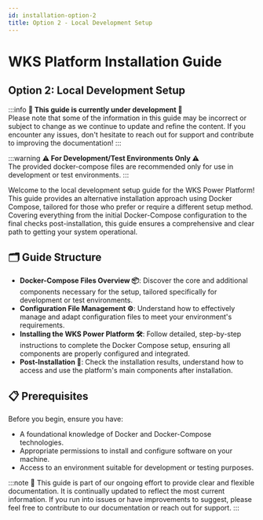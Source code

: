 ```yaml
---
id: installation-option-2
title: Option 2 - Local Development Setup
---
```


# WKS Platform Installation Guide

## Option 2: Local Development Setup

:::info
**🚧 This guide is currently under development 🚧**<br />
Please note that some of the information in this guide may be incorrect or subject to change as we continue to update and refine the content. If you encounter any issues, don't hesitate to reach out for support and contribute to improving the documentation!
:::

:::warning
**⚠️ For Development/Test Environments Only ⚠️**<br />
The provided docker-compose files are recommended only for use in development or test environments.
:::

Welcome to the local development setup guide for the WKS Power Platform! This guide provides an alternative installation approach using Docker Compose, tailored for those who prefer or require a different setup method. Covering everything from the initial Docker-Compose configuration to the final checks post-installation, this guide ensures a comprehensive and clear path to getting your system operational.

## 🗂️ Guide Structure

- **Docker-Compose Files Overview 📦**: Discover the core and additional components necessary for the setup, tailored specifically for development or test environments.
- **Configuration File Management ⚙️**: Understand how to effectively manage and adapt configuration files to meet your environment's requirements.
- **Installing the WKS Power Platform 🛠️**: Follow detailed, step-by-step instructions to complete the Docker Compose setup, ensuring all components are properly configured and integrated.
- **Post-Installation 🚀**: Check the installation results, understand how to access and use the platform's main components after installation.

## 📋 Prerequisites

Before you begin, ensure you have:
- A foundational knowledge of Docker and Docker-Compose technologies.
- Appropriate permissions to install and configure software on your machine.
- Access to an environment suitable for development or testing purposes.

:::note
📝 This guide is part of our ongoing effort to provide clear and flexible documentation. It is continually updated to reflect the most current information. If you run into issues or have improvements to suggest, please feel free to contribute to our documentation or reach out for support.
:::